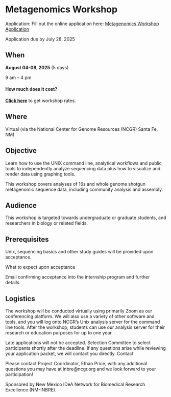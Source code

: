 # Metagenomics Workshop{-}

Application: Fill out the online application here: [Metagenomics Workshop Application](https://forms.gle/Ai2psNtZJRvxygZZ9)


Application due by July 28, 2025


## When{-}

**August 04-08, 2025** (5 days)

9 am – 4 pm

#### How much does it cost?{-}

[**Click here**](https://inbre.ncgr.org/ncgr-workshops/how-much-do-the-workshops-cost.html#how-much-do-the-workshops-cost) to get workshop rates. 

## Where{-}

Virtual (via the National Center for Genome Resources (NCGR) Santa Fe, NM)


## Objective{-}

Learn how to use the UNIX command line, analytical workflows and public tools to independently analyze sequencing data plus how to visualize and render data using graphing tools.

This workshop covers analyses of 16s and whole genome shotgun metagenomic sequence data, including community analysis and assembly.


## Audience{-}


This workshop is targeted towards undergraduate or graduate students, and researchers in biology or related fields.  


## Prerequisites{-}

Unix, sequencing basics and other study guides will be provided upon acceptance.

What to expect upon acceptance

Email confirming acceptance into the internship program and further details.

## Logistics{-}

The workshop will be conducted virtually using primarily Zoom as our conferencing platform.  We will also use a variety of other software and tools, and you will log onto NCGR’s Unix analysis server for the command line tools.  After the workshop, students can use our analysis server for their research or education purposes for up to one year.

Late applications will not be accepted.  Selection Committee to select participants shortly after the deadline. If any questions arise while reviewing your application packet, we will contact you directly.
Contact

Please contact Project Coordinator, Ethan Price, with any additional questions you may have at inbre@ncgr.org and we look forward to your participation!

Sponsored by New Mexico IDeA Network for Biomedical Research Excellence (NM-INBRE).

